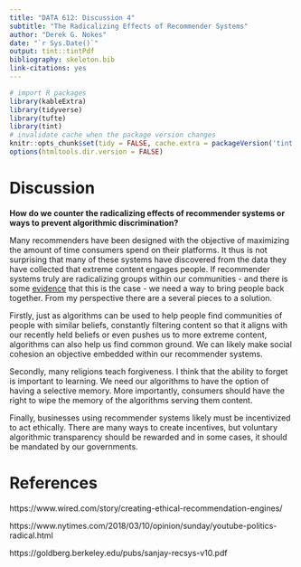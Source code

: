 ```yaml
---
title: "DATA 612: Discussion 4"
subtitle: "The Radicalizing Effects of Recommender Systems"
author: "Derek G. Nokes"
date: "`r Sys.Date()`"
output: tint::tintPdf
bibliography: skeleton.bib
link-citations: yes
---
```


```r
# import R packages
library(kableExtra)
library(tidyverse)
library(tufte)
library(tint)
# invalidate cache when the package version changes
knitr::opts_chunk$set(tidy = FALSE, cache.extra = packageVersion('tint'))
options(htmltools.dir.version = FALSE)
```

# Discussion

**How do we counter the radicalizing effects of recommender systems or ways to prevent algorithmic discrimination?**

Many recommenders have been designed with the objective of maximizing the amount of time consumers spend on their platforms. It thus is not surprising that many of these systems have discovered from the data they have collected that extreme content engages people. If recommender systems truly are radicalizing groups within our communities - and there is some  [evidence](https://www.wired.com/story/creating-ethical-recommendation-engines/) that this is the case - we need a way to bring people back together. From my perspective there are a several pieces to a solution. 

Firstly, just as algorithms can be used to help people find communities of people with similar beliefs, constantly filtering content so that it aligns with our recently held beliefs or even pushes us to more extreme content, algorithms can also help us find common ground. We can likely make social cohesion an objective embedded within our recommender systems. 

Secondly, many religions teach forgiveness. I think that the ability to forget is important to learning. We need our algorithms to have the option of having a selective memory. More importantly, consumers should have the right to wipe the memory of the algorithms serving them content.

Finally, businesses using recommender systems likely must be incentivized to act ethically. There are many ways to create incentives, but voluntary algorithmic transparency should be rewarded and in some cases, it should be mandated by our governments.

# References

https://www.wired.com/story/creating-ethical-recommendation-engines/

https://www.nytimes.com/2018/03/10/opinion/sunday/youtube-politics-radical.html

https://goldberg.berkeley.edu/pubs/sanjay-recsys-v10.pdf

